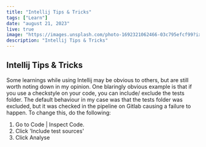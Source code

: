 ---
title: "Intellij Tips & Tricks"
tags: ["Learn"]
date: "august 21, 2023"
live: true
image: "https://images.unsplash.com/photo-1692321062466-03c795efcf99?ixlib=rb-4.0.3&ixid=M3wxMjA3fDB8MHxwaG90by1wYWdlfHx8fGVufDB8fHx8fA%3D%3D&auto=format&fit=crop&w=1170&q=80"
description: "Intellij Tips & Tricks"
---

## Intellij Tips & Tricks

Some learnings while using Intellij may be obvious to others, but are still worth noting down in my opinion. One blaringly obvious example is that if you use a checkstyle on your code, you can include/ exclude the tests folder. The default behaviour in my case was that the tests folder was excluded, but it was checked in the pipeline on Gitlab causing a failure to happen. To change this, do the following:

1. Go to Code | Inspect Code.
2. Click 'Include test sources'
3. Click Analyse
